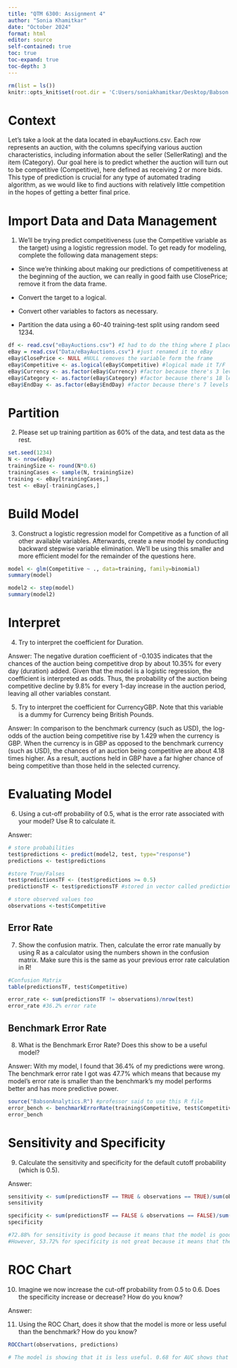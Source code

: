 ```yaml
---
title: "QTM 6300: Assignment 4"
author: "Sonia Khamitkar"
date: "October 2024"
format: html
editor: source
self-contained: true
toc: true
toc-expand: true
toc-depth: 3
---
```



```r
rm(list = ls())
knitr::opts_knit$set(root.dir = 'C:Users/soniakhamitkar/Desktop/Babson Grad/Machine Learning')

```

# Context

Let’s take a look at the data located in ebayAuctions.csv. Each row represents an auction, with the columns specifying various auction characteristics, including information about the seller (SellerRating) and the item (Category). Our goal here is to predict whether the auction will turn out to be competitive (Competitive), here defined as receiving 2 or more bids. This type of prediction is crucial for any type of automated trading algorithm, as we would like to find auctions with relatively little competition in the hopes of getting a better final price.


# Import Data and Data Management

1. We’ll be trying predict competitiveness (use the Competitive variable as the target) using a logistic regression model. To get ready for modeling, complete the following data management steps:

* Since we’re thinking about making our predictions of competitiveness at the beginning of the auction, we can really in good faith use ClosePrice; remove it from the data frame.

* Convert the target to a logical.

* Convert other variables to factors as necessary.

* Partition the data using a 60-40 training-test split using random seed 1234.


```r
df <- read.csv("eBayAuctions.csv") #I had to do the thing where I place Data in front of the file name because it wouldn't open normally again
eBay = read.csv("Data/eBayAuctions.csv") #just renamed it to eBay
eBay$ClosePrice <- NULL #NULL removes the variable form the frame
eBay$Competitive <- as.logical(eBay$Competitive) #logical made it T/F
eBay$Currency <- as.factor(eBay$Currency) #factor because there's 3 levels
eBay$Category <- as.factor(eBay$Category) #factor because there's 18 levels
eBay$EndDay <- as.factor(eBay$EndDay) #factor because there's 7 levels
```

# Partition

2. Please set up training partition as 60% of the data, and test data as the rest.

```r
set.seed(1234)
N <- nrow(eBay)
trainingSize <- round(N*0.6)
trainingCases <- sample(N, trainingSize)
training <- eBay[trainingCases,]
test <- eBay[-trainingCases,]
```


# Build Model

3. Construct a logistic regression model for Competitive as a function of all other available variables. Afterwards, create a new model by conducting backward stepwise variable elimination. We'll be using this smaller and more efficient model for the remainder of the questions here. 


```r
model <- glm(Competitive ~ ., data=training, family=binomial)
summary(model)

model2 <- step(model)
summary(model2)
```

# Interpret

4. Try to interpret the coefficient for Duration.

Answer: The negative duration coefficient of -0.1035 indicates that the chances of the auction being competitive drop by about 10.35% for every day (duration) added. Given that the model is a logistic regression, the coefficient is interpreted as odds. Thus, the probability of the auction being competitive decline by 9.8% for every 1-day increase in the auction period, leaving all other variables constant.

5. Try to interpret the coefficient for CurrencyGBP. Note that this variable is a dummy for Currency being British Pounds.

Answer: In comparison to the benchmark currency (such as USD), the log-odds of the auction being competitive rise by 1.429 when the currency is GBP. When the currency is in GBP as opposed to the benchmark currency (such as USD), the chances of an auction being competitive are about 4.18 times higher. As a result, auctions held in GBP have a far higher chance of being competitive than those held in the selected currency.


# Evaluating Model

6. Using a cut-off probability of 0.5, what is the error rate associated with your model? Use R to calculate it. 

Answer:


```r
# store probabilities
test$predictions <- predict(model2, test, type="response")
predictions <- test$predictions

#store True/Falses
test$predictionsTF <- (test$predictions >= 0.5)
predictionsTF <- test$predictionsTF #stored in vector called predictionsTF

# store observed values too
observations <-test$Competitive
```

## Error Rate

7. Show the confusion matrix. Then, calculate the error rate manually by using R as a calculator using the numbers shown in the confusion matrix. Make sure this is the same as your previous error rate calculation in R!

```r
#Confusion Matrix
table(predictionsTF, test$Competitive)

error_rate <- sum(predictionsTF != observations)/nrow(test)
error_rate #36.2% error rate
```

## Benchmark Error Rate

8. What is the Benchmark Error Rate? Does this show to be a useful model?

Answer: With my model, I found that 36.4% of my predictions were wrong. The benchmark error rate I got was 47.7% which means that because my model's error rate is smaller than the benchmark's my model performs better and has more predictive power.  

```r
source("BabsonAnalytics.R") #professor said to use this R file
error_bench <- benchmarkErrorRate(training$Competitive, test$Competitive)
error_bench
```


# Sensitivity and Specificity

9. Calculate the sensitivity and specificity for the default cutoff probability (which is 0.5).

Answer:

```r
sensitivity <- sum(predictionsTF == TRUE & observations == TRUE)/sum(observations == TRUE)
sensitivity

specificity <- sum(predictionsTF == FALSE & observations == FALSE)/sum(observations == FALSE)
specificity

#72.88% for sensitivity is good because it means that the model is good at identifying competitive auctions. 
#However, 53.72% for specificity is not great because it means that the model may get a higher amount of false positives aka saying an auction is competitive when it's not
```


# ROC Chart

10. Imagine we now increase the cut-off probability from 0.5 to 0.6. Does the specificity increase or decrease? How do you know?

Answer: 

11. Using the ROC Chart, does it show that the model is more or less useful than the benchmark? How do you know?

```r
ROCChart(observations, predictions)

# The model is showing that it is less useful. 0.68 for AUC shows that while the model has some predictive power, it's not strong enough. There is still room for improvement as the curve is far from the ideal line.
```
